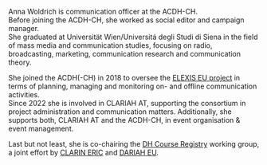Anna Woldrich is communication officer at the ACDH-CH.\
Before joining the ACDH-CH, she worked as social editor and campaign manager.\
She graduated at Universität Wien/Universitá degli Studi di Siena in the field of mass media and communication studies, focusing on radio, broadcasting, marketing, communication research and communication theory.

She joined the ACDH(-CH) in 2018 to oversee the [ELEXIS EU project](https://elex.is/) in terms of planning, managing and monitoring on- and offline communication activities. \
Since 2022 she is involved in CLARIAH AT, supporting the consortium in project administration and communication matters. Additionally, she supports both, CLARIAH AT and the ACDH-CH, in event organisation & event management.

Last but not least, she is co-chairing the [DH Course Registry](https://www.clarin.eu/content/digital-humanities-course-registry) working group, a joint effort by [CLARIN ERIC](https://www.clarin.eu/) and [DARIAH EU](https://www.dariah.eu/).
